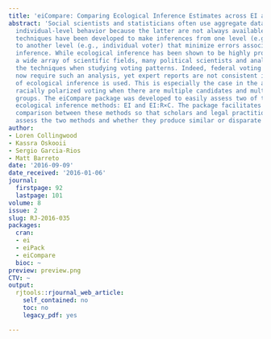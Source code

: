 ```yaml
---
title: 'eiCompare: Comparing Ecological Inference Estimates across EI and EI:RC'
abstract: 'Social scientists and statisticians often use aggregate data to predict
  individual-level behavior because the latter are not always available. Various statistical
  techniques have been developed to make inferences from one level (e.g., precinct)
  to another level (e.g., individual voter) that minimize errors associated with ecological
  inference. While ecological inference has been shown to be highly problematic in
  a wide array of scientific fields, many political scientists and analysis employ
  the techniques when studying voting patterns. Indeed, federal voting rights lawsuits
  now require such an analysis, yet expert reports are not consistent in which type
  of ecological inference is used. This is especially the case in the analysis of
  racially polarized voting when there are multiple candidates and multiple racial
  groups. The eiCompare package was developed to easily assess two of the more common
  ecological inference methods: EI and EI:R×C. The package facilitates a seamless
  comparison between these methods so that scholars and legal practitioners can easily
  assess the two methods and whether they produce similar or disparate findings.'
author:
- Loren Collingwood
- Kassra Oskooii
- Sergio Garcia-Rios
- Matt Barreto
date: '2016-09-09'
date_received: '2016-01-06'
journal:
  firstpage: 92
  lastpage: 101
volume: 8
issue: 2
slug: RJ-2016-035
packages:
  cran:
  - ei
  - eiPack
  - eiCompare
  bioc: ~
preview: preview.png
CTV: ~
output:
  rjtools::rjournal_web_article:
    self_contained: no
    toc: no
    legacy_pdf: yes

---
```

